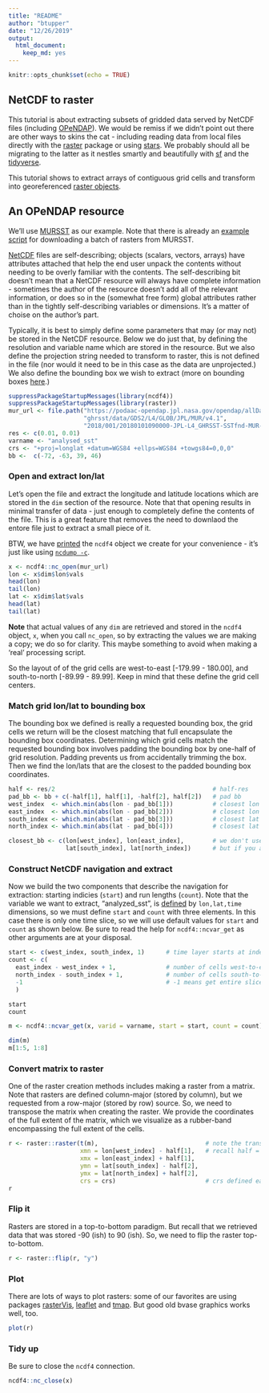 ```yaml
---
title: "README"
author: "btupper"
date: "12/26/2019"
output: 
  html_document:
    keep_md: yes
---
```


```r
knitr::opts_chunk$set(echo = TRUE)
```

## NetCDF to raster

This tutorial is about extracting subsets of gridded data served by NetCDF files (including [OPeNDAP](https://www.opendap.org/)). We would be remiss if we didn't point out there are other ways to skins the cat - including reading data from local files directly with the [raster](https://CRAN.R-project.org/package=raster) package or using [stars](https://CRAN.R-project.org/package=stars).  We probably should all be migrating to the latter as it nestles smartly and beautifully with [sf](https://CRAN.R-project.org/package=sf) and the [tidyverse](https://CRAN.R-project.org/package=tidyverse).  


This tutorial shows to extract arrays of contiguous grid cells and transform into georeferenced [raster objects](http://rpubs.com/etiennebr/visualraster).


## An OPeNDAP resource

We'll use [MURSST](https://podaac.jpl.nasa.gov/dataset/MUR-JPL-L4-GLOB-v4.1?ids=&values=&search=MUR%20v4.1) as our example.  Note that there is already an [example script](https://github.com/BigelowLab/oharvester/tree/master/scripts/MURSST-grid) for downloading a batch of rasters from MURSST.

[NetCDF](https://www.unidata.ucar.edu/software/netcdf/) files are self-describing; objects (scalars, vectors, arrays) have attributes attached that help the end user unpack the contents without needing to be overly familiar with the contents. The self-describing bit doesn't mean that a NetCDF resource will always have complete information - sometimes the author of the resource doesn't add all of the relevant information, or does so in the (somewhat free form) global attributes rather than in the tightly self-describing variables or dimensions.  It's a matter of choise on the author's part.

Typically, it is best to simply define some parameters that may (or may not) be stored in the NetCDF resource.  Below we do just that, by defining the resolution and variable name which are stored in the resource.  But we also define the projection string needed to transform to raster, this is not defined in the file (nor would it need to be in this case as the data are unprojected.)  We also define the bounding box we wish to extract (more on bounding boxes [here](https://github.com/BigelowLab/oharvester/tree/master/tutorials/bbox-vis).)

```r
suppressPackageStartupMessages(library(ncdf4))
suppressPackageStartupMessages(library(raster))
mur_url <- file.path("https://podaac-opendap.jpl.nasa.gov/opendap/allData",
                     "ghrsst/data/GDS2/L4/GLOB/JPL/MUR/v4.1",
                     "2018/001/20180101090000-JPL-L4_GHRSST-SSTfnd-MUR-GLOB-v02.0-fv04.1.nc")
res <- c(0.01, 0.01)
varname <- "analysed_sst"
crs <- "+proj=longlat +datum=WGS84 +ellps=WGS84 +towgs84=0,0,0"
bb <-  c(-72, -63, 39, 46)
```

### Open and extract lon/lat

Let's open the file and extract the longitude and latitude locations which are stored in the `dim` section of the resource.  Note that that opening results in minimal transfer of data - just enough to completely define the contents of the file.  This is a great feature that removes the need to downlaod the entore file just to extract a small piece of it.

BTW, we have [printed](20180101090000-JPL-L4_GHRSST-SSTfnd-MUR-GLOB-v02.0-fv04.1.txt) the `ncdf4` object we create for your convenience - it's just like using [`ncdump -c`](https://www.unidata.ucar.edu/software/netcdf/workshops/2011/utilities/NcdumpExamples.html).

```r
x <- ncdf4::nc_open(mur_url)
lon <- x$dim$lon$vals
head(lon)
tail(lon)
lat <- x$dim$lat$vals
head(lat)
tail(lat)
```

**Note** that actual values of any `dim` are retrieved and stored in the `ncdf4`  object, `x`, when you call `nc_open`, so by extracting the values we are making a copy; we do so for clarity. This maybe something to avoid when making a 'real' processing script.

So the layout of of the grid cells are west-to-east [-179.99 - 180.00], and south-to-north [-89.99 - 89.99].  Keep in mind that these define the grid cell centers.  

### Match grid lon/lat to bounding box

The bounding box we defined is really a requested bounding box, the grid cells we return will be the closest matching that full encapsulate the bounding box coordinates. Determining which grid cells match the requested bounding box involves padding the bounding box by one-half of grid resolution.  Padding prevents us from accidentally trimming the box.  Then we find the lon/lats that are the closest to the padded bounding box coordinates.

```r
half <- res/2                                            # half-res
pad_bb <- bb + c(-half[1], half[1], -half[2], half[2])   # pad bb
west_index  <- which.min(abs(lon - pad_bb[1]))           # closest lon to bb[1]   
east_index  <- which.min(abs(lon - pad_bb[2]))           # closest lon to bb[2]
south_index <- which.min(abs(lat - pad_bb[3]))           # closest lat to bb[3]
north_index <- which.min(abs(lat - pad_bb[4]))           # closest lat to bb[4]

closest_bb <- c(lon[west_index], lon[east_index],        # we don't use this,
                lat[south_index], lat[north_index])      # but if you are curious
```

### Construct NetCDF navigation and extract

Now we build the two components that describe the navigation for extraction: starting indicies (`start`) and run lengths (`count`).  Note that the variable we want to extract, "analyzed_sst", is [defined](20180101090000-JPL-L4_GHRSST-SSTfnd-MUR-GLOB-v02.0-fv04.1.txt) by `lon,lat,time` dimensions, so we must define `start` and `count` with three elements.  In this case there is only one time slice, so we will use default values for `start` and `count` as shown below. Be sure to read the help for `ncdf4::ncvar_get` as other arguments are at your disposal.

```r
start <- c(west_index, south_index, 1)      # time layer starts at index 1
count <- c(
  east_index - west_index + 1,              # number of cells west-to-east
  north_index - south_index + 1,            # number of cells south-to-north
  -1                                        # -1 means get entire slice of time
  )

start
count

m <- ncdf4::ncvar_get(x, varid = varname, start = start, count = count)

dim(m)
m[1:5, 1:8]
```

### Convert matrix to raster

One of the raster creation methods includes making a raster from a matrix. Note that rasters are defined column-major (stored by column), but we requested from a row-major (stored by row) source.  So, we need to transpose the matrix when creating the raster. We provide the coordinates of the full extent of the matrix, which we visualize as a rubber-band encompassing the full extent of the cells.

```r
r <- raster::raster(t(m),                              # note the transpose
                    xmn = lon[west_index] - half[1],   # recall half = res/2
                    xmx = lon[east_index] + half[1],
                    ymn = lat[south_index] - half[2],
                    ymx = lat[north_index] + half[2],
                    crs = crs)                         # crs defined earlier
r
```

### Flip it

Rasters are stored in a top-to-bottom paradigm.  But recall that we retrieved data that was stored -90 (ish) to 90 (ish).  So, we need to flip the raster top-to-bottom.

```r
r <- raster::flip(r, "y")
```

### Plot

There are lots of ways to plot rasters: some of our favorites are using packages [rasterVis](https://oscarperpinan.github.io/rastervis/), [leaflet](http://rstudio.github.io/leaflet/) and [tmap](https://CRAN.R-project.org/package=tmap).  But good old bvase graphics works well, too.

```r
plot(r)
```



### Tidy up
Be sure to close the `ncdf4` connection.
```r
ncdf4::nc_close(x)
```
